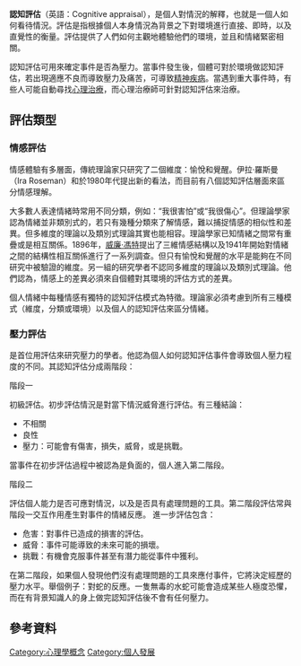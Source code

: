 {{multiple issues|
{{dead end|time=2017-03-31T04:03:33+00:00}}
{{unreferenced|time=2017-03-31T04:03:33+00:00}}
}}
'''認知評估'''（英語：Cognitive appraisal），是個人對情況的解釋，也就是一個人如何看待情況。評估是指根據個人本身情況為背景之下對環境進行直接、即時，以及直覺性的衡量。評估提供了人們如何主觀地體驗他們的環境，並且和情緒緊密相關。

認知評估可用來確定事件是否為壓力。當事件發生後，個體可對於環境做認知評估，若出現適應不良而導致壓力及痛苦，可導致[[精神疾病|精神疾病]]。當遇到重大事件時，有些人可能自動尋找[[心理治療|心理治療]]，而心理治療師可針對認知評估來治療。 

== 評估類型 ==
=== 情感評估 ===
情感體驗有多層面，傳統理論家只研究了二個維度：愉悅和覺醒。伊拉·羅斯曼（Ira Roseman）和{{link-en|克勞斯·薛勒|Klaus Scherer}}於1980年代提出新的看法，而目前有八個認知評估層面來區分情感理解。 

大多數人表達情緒時常用不同分類，例如：“我很害怕”或“我很傷心”。但理論學家認為情緒並非類別式的，若只有幾種分類來了解情感，難以捕捉情感的相似性和差異。但多維度的理論以及類別式理論其實也能相容。理論學家已知情緒之間常有重疊或是相互關係。1896年，[[威廉·馮特|威廉·馮特]]提出了三維情感結構以及1941年{{link-en|哈洛德·許洛斯伯格|Harold H. Schlosberg}}開始對情緒之間的結構性相互關係進行了一系列調查。但只有愉悅和覺醒的水平是能夠在不同研究中被驗證的維度。另一組的研究學者不認同多維度的理論以及類別式理論。他們認為，情感上的差異必須來自個體對其環境的評估方式的差異。

個人情緒中每種情感有獨特的認知評估模式為特徵。理論家必須考慮到所有三種模式（維度，分類或環境）以及個人的認知評估來區分情緒。

=== 壓力評估 ===
{{link-en|理查·拉薩路斯|Richard Lazarus}}是首位用評估來研究壓力的學者。他認為個人如何認知評估事件會導致個人壓力程度的不同。其認知評估分成兩階段：

;階段一
初級評估。初步評估情況是對當下情況威脅進行評估。有三種結論：
* 不相關
* 良性
* 壓力：可能會有傷害，損失，威脅，或是挑戰。
當事件在初步評估過程中被認為是負面的，個人進入第二階段。

;階段二 
評估個人能力是否可應對情況，以及是否具有處理問題的工具。第二階段評估常與階段一交互作用產生對事件的情緒反應。 進一步評估包含：
* 危害：對事件已造成的損害的評估。
* 威脅：事件可能導致的未來可能的損壞。
* 挑戰：有機會克服事件甚至有潛力能從事件中獲利。

在第二階段，如果個人發現他們沒有處理問題的工具來應付事件，它將決定經歷的壓力水平。舉個例子：對蛇的反應。一隻無毒的水蛇可能會造成某些人極度恐懼，而在有背景知識人的身上做完認知評估後不會有任何壓力。

== 參考資料 ==
{{reflist}}

[[Category:心理學概念|Category:心理學概念]]
[[Category:個人發展|Category:個人發展]]